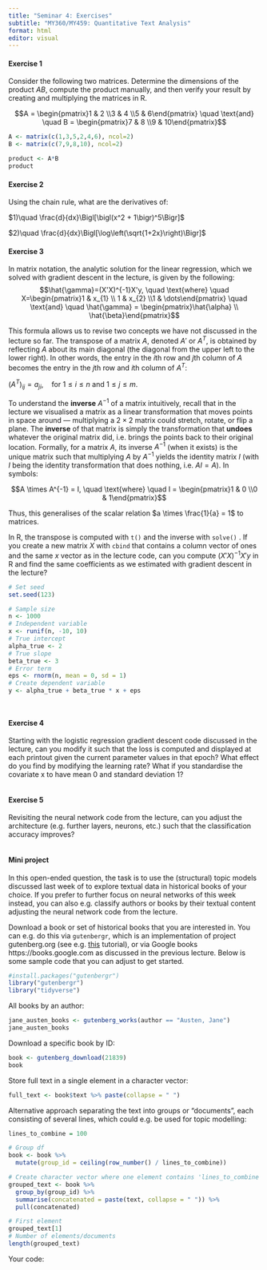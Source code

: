 ```yaml
---
title: "Seminar 4: Exercises"
subtitle: "MY360/MY459: Quantitative Text Analysis"
format: html
editor: visual
---
```


#### Exercise 1

Consider the following two matrices. Determine the dimensions of the product $AB$, compute the product manually, and then verify your result by creating and multiplying the matrices in R.

$$A = \begin{pmatrix}1 & 2 \\3 & 4 \\5 & 6\end{pmatrix} \quad \text{and} \quad B = \begin{pmatrix}7 & 8 \\9 & 10\end{pmatrix}$$

```r

A <- matrix(c(1,3,5,2,4,6), ncol=2)
B <- matrix(c(7,9,8,10), ncol=2)

product <- A*B
product
```

#### Exercise 2

Using the chain rule, what are the derivatives of:

$1)\quad \frac{d}{dx}\Bigl[\bigl(x^2 + 1\bigr)^5\Bigr]$

$2)\quad \frac{d}{dx}\Bigl[\log\left(\sqrt{1+2x}\right)\Bigr]$

#### Exercise 3

In matrix notation, the analytic solution for the linear regression, which we solved with gradient descent in the lecture, is given by the following: $$\hat{\gamma}=(X'X)^{-1}X'y, \quad \text{where} \quad X=\begin{pmatrix}1 & x_{1} \\ 1 & x_{2} \\1 & \dots\end{pmatrix} \quad \text{and} \quad \hat{\gamma} = \begin{pmatrix}\hat{\alpha} \\ \hat{\beta}\end{pmatrix}$$

This formula allows us to revise two concepts we have not discussed in the lecture so far. The transpose of a matrix $A$, denoted $A'$ or $A^T$, is obtained by reflecting $A$ about its main diagonal (the diagonal from the upper left to the lower right). In other words, the entry in the $i$th row and $j$th column of $A$ becomes the entry in the $j$th row and $i$th column of $A^T$:

$\left(A^T\right)_{ij} = a_{ji}, \quad \text{for } 1 \leq i \leq n \text{ and } 1 \leq j \leq m.$

To understand the **inverse** $A^{-1}$ of a matrix intuitively, recall that in the lecture we visualised a matrix as a linear transformation that moves points in space around — multiplying a $2\times2$ matrix could stretch, rotate, or flip a plane. The **inverse** of that matrix is simply the transformation that **undoes** whatever the original matrix did, i.e. brings the points back to their original location. Formally, for a matrix $A$, its inverse $A^{-1}$ (when it exists) is the unique matrix such that multiplying $A$ by $A^{-1}$ yields the identity matrix $I$ (with $I$ being the identity transformation that does nothing, i.e. $AI=A$). In symbols:

$$A \times A^{-1} = I, \quad \text{where} \quad I = \begin{pmatrix}1 & 0 \\0 & 1\end{pmatrix}$$

Thus, this generalises of the scalar relation $a \times \frac{1}{a} = 1$ to matrices.

In R, the transpose is computed with `t()` and the inverse with `solve()` . If you create a new matrix $X$ with `cbind` that contains a column vector of ones and the same $x$ vector as in the lecture code, can you compute $(X'X)^{-1}X'y$ in R and find the same coefficients as we estimated with gradient descent in the lecture?

```r

# Set seed
set.seed(123)

# Sample size
n <- 1000                       
# Independent variable
x <- runif(n, -10, 10) 
# True intercept
alpha_true <- 2
# True slope
beta_true <- 3
# Error term
eps <- rnorm(n, mean = 0, sd = 1)
# Create dependent variable
y <- alpha_true + beta_true * x + eps




```

#### Exercise 4

Starting with the logistic regression gradient descent code discussed in the lecture, can you modify it such that the loss is computed and displayed at each printout given the current parameter values in that epoch? What effect do you find by modifying the learning rate? What if you standardise the covariate x to have mean 0 and standard deviation 1?

```r
```

#### Exercise 5

Revisiting the neural network code from the lecture, can you adjust the architecture (e.g. further layers, neurons, etc.) such that the classification accuracy improves?

```r

```

#### Mini project

In this open-ended question, the task is to use the (structural) topic models discussed last week of to explore textual data in historical books of your choice. If you prefer to further focus on neural networks of this week instead, you can also e.g. classify authors or books by their textual content adjusting the neural network code from the lecture.

Download a book or set of historical books that you are interested in. You can e.g. do this via `gutenbergr`, which is an implementation of project gutenberg.org (see e.g. [this](https://cran.r-project.org/web/packages/gutenbergr/vignettes/intro.html) tutorial), or via Google books https://books.google.com as discussed in the previous lecture. Below is some sample code that you can adjust to get started.

```r
#install.packages("gutenbergr")
library("gutenbergr")
library("tidyverse")
```

All books by an author:

```r
jane_austen_books <- gutenberg_works(author == "Austen, Jane")
jane_austen_books
```

Download a specific book by ID:

```r
book <- gutenberg_download(21839)
book
```

Store full text in a single element in a character vector:

```r
full_text <- book$text %>% paste(collapse = " ")
```

Alternative approach separating the text into groups or "documents", each consisting of several lines, which could e.g. be used for topic modelling:

```r
lines_to_combine = 100

# Group df
book <- book %>%
  mutate(group_id = ceiling(row_number() / lines_to_combine))

# Create character vector where one element contains 'lines_to_combine' concatenated lines
grouped_text <- book %>%
  group_by(group_id) %>%
  summarise(concatenated = paste(text, collapse = " ")) %>%
  pull(concatenated) 

# First element
grouped_text[1]
# Number of elements/documents
length(grouped_text)
```

Your code:

```r

```
